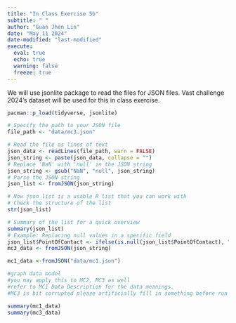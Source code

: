 ```yaml
---
title: "In Class Exercise 5b"
subtitle: " "
author: "Guan Jhen Lin"
date: "May 11 2024"
date-modified: "last-modified"
execute: 
  eval: true
  echo: true
  warning: false
  freeze: true
---
```


We will use jsonlite package to read the files for JSON files.
Vast challenge 2024's dataset will be used for this in class exercise. 

```r
pacman::p_load(tidyverse, jsonlite)
```

```r
# Specify the path to your JSON file
file_path <- "data/mc3.json"

# Read the file as lines of text
json_data <- readLines(file_path, warn = FALSE)
json_string <- paste(json_data, collapse = "")
# Replace 'NaN' with 'null' in the JSON string
json_string <- gsub("NaN", "null", json_string)
# Parse the JSON string
json_list <- fromJSON(json_string)

# Now json_list is a usable R list that you can work with
# Check the structure of the list
str(json_list)

# Summary of the list for a quick overview
summary(json_list)
# Example: Replacing null values in a specific field
json_list$PointOfContact <- ifelse(is.null(json_list$PointOfContact), "No Contact", json_list$PointOfContact)
mc3_data <- fromJSON(json_string)
```

```r
mc1_data <-fromJSON("data/mc1.json")

#graph data model
#you may apply this to MC2, MC3 as well
#refer to MC1 Data Description for the data meanings. 
#MC3 is bit corrupted please artificially fill in something before run 
```

```r
summary(mc1_data)
summary(mc3_data)
```
